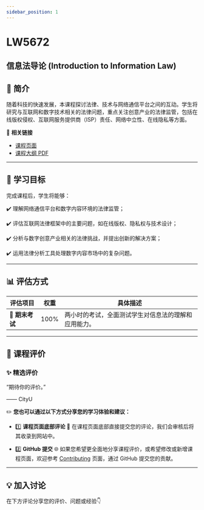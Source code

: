 ```yaml
---
sidebar_position: 1
---
```


# LW5672
## 信息法导论 (Introduction to Information Law)

## **📘 简介**
随着科技的快速发展，本课程探讨法律、技术与网络通信平台之间的互动。学生将研究与互联网和数字技术相关的法律问题，重点关注创意产业的法律监管，包括在线版权侵权、互联网服务提供商（ISP）责任、网络中立性、在线隐私等方面。

🔗 **相关链接**
- [课程页面](https://www.cityu.edu.hk/catalogue/pg/202425/course/LW5672.htm)
- [课程大纲 PDF](https://www.cityu.edu.hk/catalogue/pg/202425/course/LW5672.pdf)

---

## **🎯 学习目标**

完成课程后，学生将能够：

✔️ 理解网络通信平台和数字内容环境的法律监管；

✔️ 评估互联网法律框架中的主要问题，如在线版权、隐私权与技术设计；

✔️ 分析与数字创意产业相关的法律挑战，并提出创新的解决方案；

✔️ 运用法律分析工具处理数字内容市场中的复杂问题。

---

## **📊 评估方式**

| **评估项目**         | **权重** | **具体描述**                                                                                       |
|---------------------|---------|---------------------------------------------------------------------------------------------------|
| **📂 期末考试**       | 100%    | 两小时的考试，全面测试学生对信息法的理解和应用能力。                                             |

---

## **💬 课程评价**

### ✨ **精选评价**
<div className={commentStyles.commentBox}>
    <p className={commentStyles.commentText}>
        “期待你的评价。”
    </p>
    <p className={commentStyles.commentAuthor}>—— CityU</p>
</div>

✏️ **您也可以通过以下方式分享您的学习体验和建议：**

- 1️⃣ **课程页面底部评论**
💬 在课程页面底部直接提交您的评论，我们会审核后将其收录到网站中。

- 2️⃣ **GitHub 提交**
🌐 如果您希望更全面地分享课程评价，或希望修改或新增课程页面，欢迎参考 [Contributing](https://penjc.github.io/CityU/contributing) 页面，通过 GitHub 提交您的贡献。

---

## **💡 加入讨论**

在下方评论分享您的评价、问题或经验👇
<Utterances />
